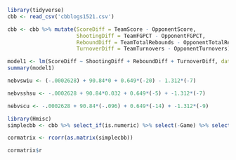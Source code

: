 ```{r}
library(tidyverse)
cbb <- read_csv('cbblogs1521.csv')
```

```{r}
cbb <- cbb %>% mutate(ScoreDiff = TeamScore - OpponentScore,
                      ShootingDiff = TeamFGPCT - OpponentFGPCT,
                      ReboundDiff = TeamTotalRebounds - OpponentTotalRebounds,
                      TurnoverDiff = TeamTurnovers - OpponentTurnovers)
```

```{r}
model1 <- lm(ScoreDiff ~ ShootingDiff + ReboundDiff + TurnoverDiff, data=cbb)
summary(model1)
```

```{r}
nebvswiu <- (-.0002628) + 90.84*0 + 0.649*(-20) - 1.312*(-7)

nebvsshsu <- -.0002628 + 90.84*0.032 + 0.649*(-5) + -1.312*(-7)

nebvscu <- -.0002628 + 90.84*(-.096) + 0.649*(-14) + -1.312*(-9)
```

```{r}
library(Hmisc)
simplecbb <- cbb %>% select_if(is.numeric) %>% select(-Game) %>% select(ScoreDiff, ShootingDiff, ReboundDiff, TurnoverDiff, everything())

cormatrix <- rcorr(as.matrix(simplecbb))

cormatrix$r
```

